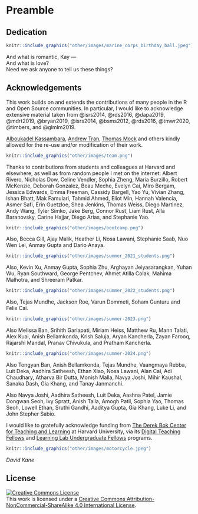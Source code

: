 # Preamble {-}

## Dedication {-}

```r
knitr::include_graphics("other/images/marine_corps_birthday_ball.jpeg") 
```

And what is romantic, Kay ---  
And what is love?  
Need we ask anyone to tell us these things?  

## Acknowledgements {-}

This work builds on and extends the contributions of many people in the R and Open Source communities. In particular, I would like to acknowledge extensive material taken from @isrs2014, @rds2016, @dapa2019, @mdrt2019, @bryan2019, @isrs2014, @bsms2012, @rds2016, @tmwr2020, @timbers, and @glmlm2019.   
 
[Alboukadel Kassambara](https://www.datanovia.com/en/blog/gganimate-how-to-create-plots-with-beautiful-animation-in-r/), [Andrew Tran](https://github.com/andrewbtran/NICAR-2019-mapping), [Thomas Mock](https://themockup.blog/) and others kindly allowed for the re-use and/or modification of their work.

```r
knitr::include_graphics("other/images/team.png") 
```
 
Thanks to contributions from students and colleagues at Harvard and elsewhere, as well as from random people I met on the internet: Albert Rivero, Nicholas Dow, Celine Vendler, Sophia Zheng, Maria Burzillo, Robert McKenzie, Deborah Gonzalez, Beau Meche, Evelyn Cai, Miro Bergam, Jessica Edwards, Emma Freeman, Cassidy Bargell, Yao Yu, Vivian Zhang, Ishan Bhatt,  Mak Famulari, Tahmid Ahmed, Eliot Min, Hannah Valencia, Asmer Safi, Erin Guetzloe, Shea Jenkins, Thomas Weiss, Diego Martinez, Andy Wang, Tyler Simko, Jake Berg, Connor Rust, Liam Rust, Alla Baranovsky, Carine Hajjar, Diego Arias, and Stephanie Yao.

```r
knitr::include_graphics("other/images/bootcamp.png") 
```

Also, Becca Gill, Ajay Malik, Heather Li, Nosa Lawani, Stephanie Saab, Nuo Wen Lei, Anmay Gupta and Dario Anaya.

```r
knitr::include_graphics("other/images/summer_2021_students.png") 
```

Also, Kevin Xu, Anmay Gupta, Sophia Zhu, Arghayan Jeiyasarangkan, Yuhan Wu, Ryan Southward, George Pentchev, Ahmet Atilla Colak, Mahima Malhotra, and Shreeram Patkar.

```r
knitr::include_graphics("other/images/summer_2022_students.png") 
```

Also, Tejas Mundhe, Jackson Roe, Varun Dommeti, Soham Gunturu and Felix Cai.

```r
knitr::include_graphics("other/images/summer-2023.png") 
```

Also Melissa Ban, Srihith Garlapati, Miriam Heiss, Matthew Ru, Mann Talati, Alex Kuai, Anish Bellamkonda, Krish Saluja, Aryan Kancherla, Zayan Farooq, Rajarshi Mandal, Pranav Chivukula, and Pratham Kancherla.

```r
knitr::include_graphics("other/images/summer-2024.png") 
```

Also Tongyan Ban, Anish Bellamkonda, Tejas Mundhe, Vaangmaya Rebba, Luit Deka, Aadhira Satheesh, Ethan Xiao, Nosa Lawani, Alan Cai, Adi Chaudhary, Atharva Bir Dutta, Monish Malla, Navya Joshi, Mihir Kaushal, Sanaka Dash, Gia Khang, and Tanay Janmanchi.


Also Navya Joshi, Aadhira Satheesh, Luit Deka, Aashna Patel, Jamie Dongwan Seoh, Ivy Spratt, Anish Talla, Amogh Patil, Sophia Yao, Thomas Seoh, Lowell Ethan, Sruthi Gandhi, Aaditya Gupta, Gia Khang, Luke Li, and John Stepher Sabio. 

I would like to gratefully acknowledge funding from [The Derek Bok Center for Teaching and Learning](https://bokcenter.harvard.edu/) at Harvard University, via its [Digital Teaching Fellows](https://bokcenter.harvard.edu/graduate-fellows-0) and [Learning Lab Undergraduate Fellows](https://bokcenter.harvard.edu/undergraduate-fellows) programs.

```r
knitr::include_graphics("other/images/motorcycle.jpeg") 
```

*David Kane*  


## License {-}

<a rel="license" href="http://creativecommons.org/licenses/by-nc-sa/4.0/"><img alt="Creative Commons License" style="border-width:0" src="https://i.creativecommons.org/l/by-nc-sa/4.0/88x31.png" /></a><br />This work is licensed under a <a rel="license" href="http://creativecommons.org/licenses/by-nc-sa/4.0/">Creative Commons Attribution-NonCommercial-ShareAlike 4.0 International License</a>.




